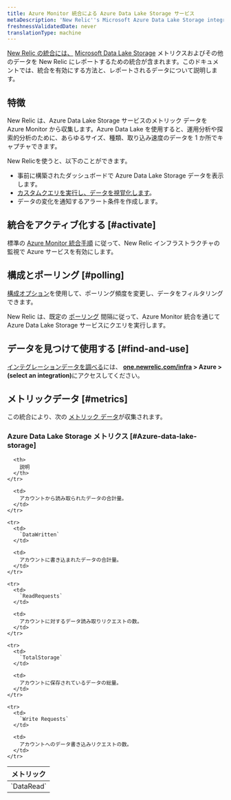 ```yaml
---
title: Azure Monitor 統合による Azure Data Lake Storage サービス
metaDescription: 'New Relic''s Microsoft Azure Data Lake Storage integration: what data it reports and how to enable it.'
freshnessValidatedDate: never
translationType: machine
---
```


[New Relic の統合には、](/docs/infrastructure/integrations-getting-started/getting-started/introduction-infrastructure-integrations) [Microsoft Data Lake Storage](https://learn.microsoft.com/en-us/azure/data-lake-store) メトリクスおよびその他のデータを New Relic にレポートするための統合が含まれます。このドキュメントでは、統合を有効にする方法と、レポートされるデータについて説明します。

## 特徴

New Relic は、Azure Data Lake Storage サービスのメトリック データを Azure Monitor から収集します。Azure Data Lake を使用すると、運用分析や探索的分析のために、あらゆるサイズ、種類、取り込み速度のデータを 1 か所でキャプチャできます。

New Relicを使うと、以下のことができます。

* 事前に構築されたダッシュボードで Azure Data Lake Storage データを表示します。
* [カスタムクエリを実行し、データを視覚化します](/docs/infrastructure/integrations-getting-started/getting-started/use-integration-data-new-relic-insights)。
* データの変化を通知するアラート条件を作成します。

## 統合をアクティブ化する [#activate]

標準の [Azure Monitor 統合手順](/docs/infrastructure/microsoft-azure-integrations/azure-integrations-list/azure-monitor) に従って、New Relic インフラストラクチャの監視で Azure サービスを有効にします。

## 構成とポーリング [#polling]

[構成オプション](/docs/infrastructure/microsoft-azure-integrations/azure-integrations-list/azure-monitor/#settings)を使用して、ポーリング頻度を変更し、データをフィルタリングできます。

New Relic は、既定の [ポーリング](/docs/infrastructure/microsoft-azure-integrations/azure-integrations-list/azure-monitor/#settings) 間隔に従って、Azure Monitor 統合を通じて Azure Data Lake Storage サービスにクエリを実行します。

## データを見つけて使用する [#find-and-use]

[インテグレーションデータを調べる](/docs/infrastructure/integrations/find-use-infrastructure-integration-data)には、 <DNT>**[one.newrelic.com/infra](https://one.newrelic.com/infra) > Azure > (select an integration)**</DNT>にアクセスしてください。

## メトリックデータ [#metrics]

この統合により、次の [メトリック データ](/docs/infrastructure/integrations-getting-started/getting-started/understand-integration-data-data-types#metric)が収集されます。

### Azure Data Lake Storage メトリクス [#Azure-data-lake-storage]

<table>
  <thead>
    <tr>
      <th style={{ width: "300px" }}>
        メトリック
      </th>

      <th>
        説明
      </th>
    </tr>
  </thead>

  <tbody>
    <tr>
      <td>
        `DataRead`
      </td>

      <td>
        アカウントから読み取られたデータの合計量。
      </td>
    </tr>

    <tr>
      <td>
        `DataWritten`
      </td>

      <td>
        アカウントに書き込まれたデータの合計量。
      </td>
    </tr>

    <tr>
      <td>
        `ReadRequests`
      </td>

      <td>
        アカウントに対するデータ読み取りリクエストの数。
      </td>
    </tr>

    <tr>
      <td>
        `TotalStorage`
      </td>

      <td>
        アカウントに保存されているデータの総量。
      </td>
    </tr>

    <tr>
      <td>
        `Write Requests`
      </td>

      <td>
        アカウントへのデータ書き込みリクエストの数。
      </td>
    </tr>
  </tbody>
</table>
